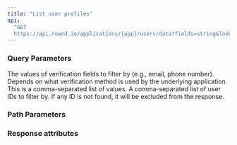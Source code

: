 ```yaml
---
title: "List user profiles"
api:
  "GET
  https://api.rownd.io/applications/{app}/users/data?fields=string&lookup_filter=string&id_filter=string"
---
```


### Query Parameters

<ParamField query="fields" type="string" />

<ParamField query="lookup_filter" type="string">
  The values of verification fields to filter by (e.g., email, phone number).
  Depends on what verification method is used by the underlying application.
  This is a comma-separated list of values.
</ParamField>

<ParamField query="id_filter" type="string">
  A comma-separated list of user IDs to filter by. If any ID is not found, it
  will be excluded from the response.
</ParamField>

### Path Parameters

<ParamField path="app" type="string" />

### Response attributes

<ResponseField name="total_results" type="number" />

<ResponseField name="results" type="[undefined]" />

<ResponseField name="results.rownd_user" type="string" />

<ResponseField name="results.data" type="object" />

<ResponseField name="results.redacted" type="array" />

<ResponseField name="results.recoke_after" type="object" />

<ResponseField name="results.retain_until" type="object" />
